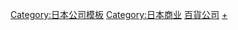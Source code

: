 {{Navbox
|name = 日本百貨公司
|title = [[日本百貨公司|<span style="color:#FFFFFF">日本百貨公司</span>]]
|titlestyle = background:#505050<!--日本百貨店協会のロゴ色-->; color:#FFFFFF
|basestyle = background:#e2e2e2<!--日本百貨店協会の「協会概要」で使用のグレー-->; text-align:center;
|state = <includeonly>collapsed</includeonly>
|bodyclass = hlist hlist-hyphen

|above=
* 業界團體：{{link-ja|日本百貨店協會|日本百貨店協会}}
* 地域協會
**{{link-ja|北海道百貨店協會|北海道百貨店協会|北海道}}
**{{link-ja|東北百貨店協會|東北百貨店協会|東北}}
**{{link-ja|關東百貨店協會|関東百貨店協会|關東}}
**{{link-ja|東京百貨店協會|東京百貨店協会|東京都區部}}
**{{link-ja|中部百貨店協會|中部百貨店協会|中部}}
**{{link-ja|近畿百貨店協會|近畿百貨店協会|近畿}}
**{{link-ja|中國四國百貨店協會|中国四国百貨店協会|中國・四國}}
**{{link-ja|九州百貨店協會|九州百貨店協会|九州}}

|group1={{link-ja|J. Front零售|J.フロント リテイリング|<span style="color:#FFFFFF">J. Front</span>}}
|group1style = background:#990033; color:#FFFFFF; text-align:center;
|list1=
* {{link-ja|大丸松坂屋百貨店|大丸松坂屋百貨店}}
** [[大丸]]
*** {{link-ja|鳥取大丸|鳥取大丸}}
*** {{link-ja|下關大丸|下関大丸}}
<!--*** {{link-ja|高知大丸|高知大丸}}-->
*** {{link-ja|博多大丸|博多大丸}}
** [[松坂屋]]
* {{link-ja|大和 (百貨店)|大和 (百貨店)|大和}}

|group2= [[三越伊勢丹控股|<span style="color:#ffffff">三越伊勢丹HD</span>]]
|group2style = background:#B18323; color:#060101; text-align:center;
|list2=
* [[三越伊勢丹]]
** [[三越]]
*** {{link-ja|仙台三越|仙台三越|仙台}}
*** {{link-ja|廣島三越|広島三越|廣島}}
*** {{link-ja|高松三越|高松三越|高松}}
*** {{link-ja|松山三越|松山三越|松山}}
** [[伊勢丹]]
*** {{link-ja|新潟三越伊勢丹|新潟三越伊勢丹}}
*** {{link-ja|靜岡伊勢丹|静岡伊勢丹}}
*** {{link-ja|JR西日本伊勢丹|ジェイアール西日本伊勢丹}}
** {{link-ja|丸井今井|丸井今井}}
*** {{link-ja|札幌丸井三越|札幌丸井三越|札幌}}
*** {{link-ja|丸井今井|丸井今井|函館}}
* {{link-ja|臼井百貨店|うすい百貨店}}
* {{link-ja|岩田屋三越|岩田屋三越}}
** {{link-ja|岩田屋|岩田屋}}
** {{link-ja|濱屋百貨店|浜屋百貨店}}

|group3=[[7&I控股|<span style="color:#FFFFFF">7&I</span>]]
|group3style = background:#009944; color:#FFFFFF; text-align:center;
|list3=
* [[崇光·西武]]
** [[崇光百貨|崇光]]
** [[西武百貨|西武百貨店]]

|group4={{link-ja|Highland集團|ハイランドグループ}}
|list4={{Navbox|child
 |group1=高島屋系列
 |group1style = background:#D61518; color:#FFFFFF; text-align:center;
 |list1=
* [[高島屋]]
* {{link-ja|JR名古屋高島屋|ジェイアール名古屋タカシマヤ|JR東海高島屋}}
* {{link-ja|伊予鐵高島屋|伊予鉄高島屋}}
 |group2={{link-ja|H2O零售|エイチ・ツー・オー リテイリング|<span style="color:#1A1617">H2O</span>}}
 |group2style = background:#FFFFFF; color:#1A1617; text-align:center;
 |list2=
* 阪急阪神百貨店
** [[阪急百貨店]]
** [[阪神百貨店]]
* {{link-ja|Granduo|グランデュオ}}
 |group3=其他
 |group3style = background:#e2e2e2; text-align:center;
 |list3=
* {{link-ja|櫻野百貨店|さくら野百貨店}}
* {{link-ja|京成百貨店|京成百貨店}}
* {{link-ja|遠鐵百貨店|遠鉄百貨店}}
* {{link-ja|大和屋敷|ヤマトヤシキ}}
* {{link-ja|玉屋 (百貨店)|玉屋 (百貨店)|玉屋}}
** {{link-ja|佐世保玉屋|佐世保玉屋|佐世保}}
** {{link-ja|佐賀玉屋|佐賀玉屋|佐賀}}
 }}

|group6=[[永旺集團|<span style="color:#FFFFFF">永旺</span>]]
|group6style = background:#ae1072; color:#ffffff; text-align:center;
|list6=
* {{link-ja|Bon Belta百貨店|ボンベルタ百貨店}}<sup>▲</sup>

|group7=鐵道系業者
|list7=
* [[東武百貨店]]
** {{link-ja|東武宇都宮百貨店|東武宇都宮百貨店|宇都宮}}
* {{link-ja|小田急百貨店|小田急百貨店}}
* {{link-ja|京王百貨店|京王百貨店}}
* [[東急百貨店]]
** {{link-ja|長野東急百貨店|ながの東急百貨店|長野}}
* {{link-ja|京急百貨店|京急百貨店}}
* {{link-ja|名鐵百貨店|名鉄百貨店}}
* {{link-ja|近鐵百貨店|近鉄百貨店}}
* {{link-ja|京阪百貨店|京阪百貨店}}
* {{link-ja|山陽百貨店|山陽百貨店}}
* {{link-ja|一畑百貨店|一畑百貨店}}

|group8=獨立系業者
|list8=
* {{link-ja|藤丸|藤丸}}
* {{link-ja|中三 (百貨店)|中三|中三}}<sup>▲</sup>
* {{link-ja|三春屋|三春屋}}
* {{link-ja|川德|川徳}}
* {{link-ja|藤崎 (百貨店)|藤崎 (百貨店)|藤崎}}
* {{link-ja|Marine5清水屋|マリーン5清水屋}}<sup>▲</sup>
* {{link-ja|鈴蘭 (百貨店)|スズラン (百貨店)|鈴蘭}}
* {{link-ja|福田屋百貨店|福田屋百貨店}}<sup>▲</sup>
* {{link-ja|八木橋百貨店|八木橋百貨店}}
* {{link-ja|矢尾百貨店|矢尾百貨店}}<sup>▲</sup>
* {{link-ja|丸廣百貨店|丸広百貨店}}
* {{link-ja|松屋 (百貨店)|松屋 (百貨店)|松屋}}
* {{link-ja|MARRONNIER GATE|マロニエゲート}}
* {{link-ja|雜賀屋|さいか屋}}
* {{link-ja|岡島百貨店|岡島百貨店|岡島}}
* {{link-ja|井上 (百貨店)|井上 (百貨店)|井上}}
* {{link-ja|金澤丸越百貨店|金沢丸越百貨店|名鐵m'ZA}}
* {{link-ja|津松菱|津松菱}}
* {{link-ja|藤井大丸|藤井大丸}}
* {{link-ja|天滿屋|天満屋}}
* {{link-ja|福屋|福屋}}
* {{link-ja|井筒屋|井筒屋}}
** {{link-ja|山口井筒屋|山口井筒屋|山口}}
* {{link-ja|鶴屋百貨店|鶴屋百貨店}}
* {{link-ja|常葉|トキハ}}
* {{link-ja|山形屋 (百貨店)|山形屋|山形屋}}
** {{link-ja|宮崎山形屋|宮崎山形屋|宮崎}}
* {{link-ja|琉貿產業|リウボウインダストリー|琉貿百貨}}

|group9=已結束營業
|list9=
* [[:ja:Category:かつて存在した日本の百貨店|Category:日本已結業百貨公司‎]]

}}<noinclude>
[[Category:日本公司模板]]
[[Category:日本商业]]
[[Category:日本公司列表|百貨公司]]
[[Category:日本百貨公司|+]]
</noinclude>